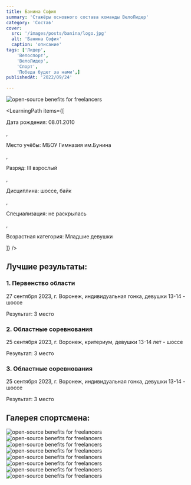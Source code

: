 ```yaml
---
title: Банина София
summary: 'Стажёры основного состава команды ВелоЛидер'
category: 'Состав'
cover:
  src: '/images/posts/banina/logo.jpg'
  alt: 'Банина София'
  caption: 'описание'
tags: ['Лидер',
    'Велоспорт',
    'ВелоЛидер',
    'Спорт',
    'Победа будет за нами',]
publishedAt: '2022/09/24'

---
```

<CardLeaders>
<Image
  src="/images/posts/banina/logo.jpg"
  alt="open-source benefits for freelancers"
/>

<LearningPath
  items={[
    <p>Дата рождения: 08.01.2010</p>,
    <p>Место учёбы: МБОУ Гимназия им.Бунина</p>,
    <p>Разряд: III взрослый</p>,
    <p>Дисциплина: шоссе, байк</p>,
    <p>Специализация: не раскрылась</p>,
    <p>Возрастная категория: Младшие девушки</p>
  ]}
/>
</CardLeaders>

## Лучшие результаты:

### 1. Первенство области 

27 сентября 2023, г. Воронеж, индивидуальная гонка, девушки 13-14 - шоссе 

Результат: 3 место 

### 2. Областные соревнования 

25 сентября 2023, г. Воронеж, критериум, девушки 13-14 лет - шоссе 

Результат: 3 место 

### 3. Областные соревнования 

25 сентября 2023, г. Воронеж, индивидуальная гонка, девушки 13-14 - шоссе 

Результат: 3 место 


## Галерея спортсмена:
<Image
  src="/images/posts/banina/1.jpg"
  alt="open-source benefits for freelancers"
/>
<Image
  src="/images/posts/banina/2.jpg"
  alt="open-source benefits for freelancers"
/>
<Image
  src="/images/posts/banina/3.jpg"
  alt="open-source benefits for freelancers"
/>
<Image
  src="/images/posts/banina/4.jpg"
  alt="open-source benefits for freelancers"
/>
<Image
  src="/images/posts/banina/5.jpg"
  alt="open-source benefits for freelancers"
/>
<Image
  src="/images/posts/banina/6.jpg"
  alt="open-source benefits for freelancers"
/>
<Image
  src="/images/posts/banina/7.jpg"
  alt="open-source benefits for freelancers"
/>
<Image
  src="/images/posts/banina/8.jpg"
  alt="open-source benefits for freelancers"
/>